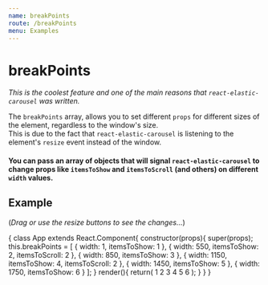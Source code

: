 ```yaml
---
name: breakPoints
route: /breakPoints
menu: Examples
---
```



# breakPoints
_This is the coolest feature and one of the main reasons that `react-elastic-carousel` was written._

The `breakPoints` array, allows you to set different `props` for different sizes of the element, regardless to the window's size.  
This is due to the fact that `react-elastic-carousel` is listening to the element's `resize` event instead of the window.

#### You can pass an array of objects that will signal `react-elastic-carousel` to change props like `itemsToShow` and `itemsToScroll` (and others) on different `width` values.

## Example
(_Drag or use the resize buttons to see the changes..._)

<Playground >
  {
    class App extends React.Component{
      constructor(props){
        super(props);
        this.breakPoints = [
          { width: 1, itemsToShow: 1 },
          { width: 550, itemsToShow: 2, itemsToScroll: 2 },
          { width: 850, itemsToShow: 3 },
          { width: 1150, itemsToShow: 4, itemsToScroll: 2 },
          { width: 1450, itemsToShow: 5 },
          { width: 1750, itemsToShow: 6 }
        ];
      }
      render(){
        return(
          <Carousel breakPoints={this.breakPoints}>
            <Item>1</Item>
            <Item>2</Item>
            <Item>3</Item>
            <Item>4</Item>
            <Item>5</Item>
            <Item>6</Item>
          </Carousel>
        );
      }
    }
  }
</Playground>